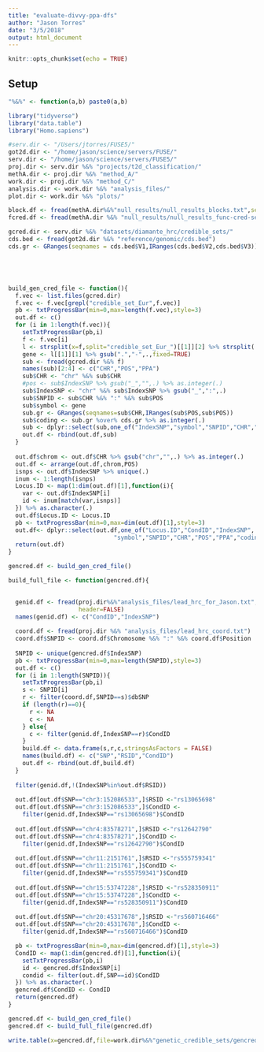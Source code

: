 ```yaml
---
title: "evaluate-divvy-ppa-dfs"
author: "Jason Torres"
date: "3/5/2018"
output: html_document
---
```


```r
knitr::opts_chunk$set(echo = TRUE)
```

## Setup 

```r

"%&%" <- function(a,b) paste0(a,b)

library("tidyverse")
library("data.table")
library("Homo.sapiens")

#serv.dir <- "/Users/jtorres/FUSE5/"
got2d.dir <- "/home/jason/science/servers/FUSE/"
serv.dir <- "/home/jason/science/servers/FUSE5/"
proj.dir <- serv.dir %&% "projects/t2d_classification/"
methA.dir <- proj.dir %&% "method_A/"
work.dir <- proj.dir %&% "method_C/"
analysis.dir <- work.dir %&% "analysis_files/"
plot.dir <- work.dir %&% "plots/"

block.df <- fread(methA.dir%&%"null_results/null_results_blocks.txt",sep="\t")
fcred.df <- fread(methA.dir %&% "null_results/null_results_func-cred-sets.txt")

gcred.dir <- serv.dir %&% "datasets/diamante_hrc/credible_sets/"
cds.bed <- fread(got2d.dir %&% "reference/genomic/cds.bed")
cds.gr <- GRanges(seqnames = cds.bed$V1,IRanges(cds.bed$V2,cds.bed$V3))






```




```r

build_gen_cred_file <- function(){
  f.vec <- list.files(gcred.dir)
  f.vec <- f.vec[grepl("credible_set_Eur",f.vec)]
  pb <- txtProgressBar(min=0,max=length(f.vec),style=3)
  out.df <- c()
  for (i in 1:length(f.vec)){
    setTxtProgressBar(pb,i)
    f <- f.vec[i]
    l <- strsplit(x=f,split="credible_set_Eur_")[[1]][2] %>% strsplit(.,"_")
    gene <- l[[1]][1] %>% gsub(".","-",.,fixed=TRUE)
    sub <- fread(gcred.dir %&% f)
    names(sub)[2:4] <- c("CHR","POS","PPA")
    sub$CHR <- "chr" %&% sub$CHR
    #pos <- sub$IndexSNP %>% gsub("_","",.) %>% as.integer(.)
    sub$IndexSNP <- "chr" %&% sub$IndexSNP %>% gsub("_",":",.)
    sub$SNPID <- sub$CHR %&% ":" %&% sub$POS
    sub$symbol <- gene
    sub.gr <- GRanges(seqnames=sub$CHR,IRanges(sub$POS,sub$POS))
    sub$coding <- sub.gr %over% cds.gr %>% as.integer(.)
    sub <- dplyr::select(sub,one_of("IndexSNP","symbol","SNPID","CHR","POS","PPA","coding"))
    out.df <- rbind(out.df,sub)
  }
  
  out.df$chrom <- out.df$CHR %>% gsub("chr","",.) %>% as.integer(.)
  out.df <- arrange(out.df,chrom,POS)
  isnps <- out.df$IndexSNP %>% unique(.)
  inum <- 1:length(isnps)
  Locus.ID <- map(1:dim(out.df)[1],function(i){
    var <- out.df$IndexSNP[i]
    id <- inum[match(var,isnps)]
  }) %>% as.character(.)
  out.df$Locus.ID <- Locus.ID
  pb <- txtProgressBar(min=0,max=dim(out.df)[1],style=3)
  out.df<- dplyr::select(out.df,one_of("Locus.ID","CondID","IndexSNP",
                              "symbol","SNPID","CHR","POS","PPA","coding"))
  return(out.df)
}

```


```r

gencred.df <- build_gen_cred_file()


```



```r

build_full_file <- function(gencred.df){
  

  genid.df <- fread(proj.dir%&%"analysis_files/lead_hrc_for_Jason.txt",
                    header=FALSE)
  names(genid.df) <- c("CondID","IndexSNP")
  
  coord.df <- fread(proj.dir %&% "analysis_files/lead_hrc_coord.txt")
  coord.df$SNPID <- coord.df$Chromosome %&% ":" %&% coord.df$Position
  
  SNPID <- unique(gencred.df$IndexSNP)
  pb <- txtProgressBar(min=0,max=length(SNPID),style=3)
  out.df <- c()
  for (i in 1:length(SNPID)){
    setTxtProgressBar(pb,i)
    s <- SNPID[i]
    r <- filter(coord.df,SNPID==s)$dbSNP
    if (length(r)==0){
      r <- NA
      c <- NA
    } else{
      c <- filter(genid.df,IndexSNP==r)$CondID
    }
    build.df <- data.frame(s,r,c,stringsAsFactors = FALSE)
    names(build.df) <- c("SNP","RSID","CondID")
    out.df <- rbind(out.df,build.df)
  }
  
  filter(genid.df,!(IndexSNP%in%out.df$RSID))
  
  out.df[out.df$SNP=="chr3:152086533",]$RSID <-"rs13065698"
  out.df[out.df$SNP=="chr3:152086533",]$CondID <- 
    filter(genid.df,IndexSNP=="rs13065698")$CondID
  
  out.df[out.df$SNP=="chr4:83578271",]$RSID <-"rs12642790"
  out.df[out.df$SNP=="chr4:83578271",]$CondID <- 
    filter(genid.df,IndexSNP=="rs12642790")$CondID
  
  out.df[out.df$SNP=="chr11:2151761",]$RSID <-"rs555759341"
  out.df[out.df$SNP=="chr11:2151761",]$CondID <- 
    filter(genid.df,IndexSNP=="rs555759341")$CondID
  
  out.df[out.df$SNP=="chr15:53747228",]$RSID <-"rs528350911"
  out.df[out.df$SNP=="chr15:53747228",]$CondID <- 
    filter(genid.df,IndexSNP=="rs528350911")$CondID
  
  out.df[out.df$SNP=="chr20:45317678",]$RSID <-"rs560716466"
  out.df[out.df$SNP=="chr20:45317678",]$CondID <- 
    filter(genid.df,IndexSNP=="rs560716466")$CondID

  pb <- txtProgressBar(min=0,max=dim(gencred.df)[1],style=3)
  CondID <- map(1:dim(gencred.df)[1],function(i){
    setTxtProgressBar(pb,i)
    id <- gencred.df$IndexSNP[i]
    condid <- filter(out.df,SNP==id)$CondID
  }) %>% as.character(.)
  gencred.df$CondID <- CondID 
  return(gencred.df)
}

```



```r

gencred.df <- build_gen_cred_file()
gencred.df <- build_full_file(gencred.df)

write.table(x=gencred.df,file=work.dir%&%"genetic_credible_sets/gencred.txt",sep="\t",quote=FALSE,row.names=F)

```




